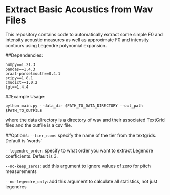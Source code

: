# Extract Basic Acoustics from Wav Files

This repository contains code to automatically extract some simple F0 and intensity 
acoustic measures as well as approximate F0 and intensity contours using Legendre 
polynomial expansion.

##Dependencies:
```
numpy==1.21.3
pandas==1.4.3
praat-parselmouth==0.4.1
scipy==1.8.1
cmudict==1.0.2
tgt==1.4.4
```


##Example Usage:
```
python main.py --data_dir $PATH_TO_DATA_DIRECTORY --out_path $PATH_TO_OUTFILE
```
where the data directory is a directory of wav and their associated TextGrid files
and the outfile is a csv file.

##Options:
`--tier_name`: specify the name of the tier from the textgrids. Default is 'words'

`--legendre_order`: specify to what order you want to extract Legendre coefficients. Default is 3.

`--no-keep_zeros`: add this argument to ignore values of zero for pitch measurements

`--no-legendre_only`: add this argument to calculate all statistics, not just legendres





